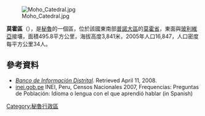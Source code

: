 [[Image:Moho_Catedral.jpg|right]]

'''莫霍區'''（{{lang-es|Distrito de Moho}}），是[[秘魯|秘魯]]的一個區，位於該國東南部[[普諾大區|普諾大區]]的[[莫霍省|莫霍省]]，東面與[[玻利維亞|玻利維亞]]接壤，面積495.8平方公里，海拔高度3,841米，2005年人口16,847，人口密度每平方公里34人。

==參考資料==
*''[https://web.archive.org/web/20080423164200/http://desa.inei.gob.pe/mapas/bid/ Banco de Información Distrital]''. Retrieved April 11, 2008.
*[https://web.archive.org/web/20130127005551/http://iinei.inei.gob.pe/iinei/RedatamCpv2007.asp?id=ResultadosCensales%3Fori%3DC inei.gob.pe] INEI, Peru, Censos Nacionales 2007, Frequencias: Preguntas de Población: Idioma o lengua con el que aprendió hablar (in Spanish)

{{Peru-geo-stub}}
[[Category:秘魯行政區|Category:秘魯行政區]]